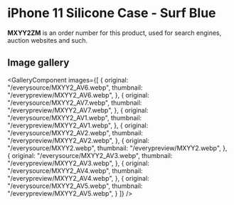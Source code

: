 
# iPhone 11 Silicone Case - Surf Blue

<Callout type='info' emoji='👉🏻'>**MXYY2ZM** is an order number for this product, used for search engines, auction websites and such.</Callout>

## Image gallery

<GalleryComponent
    images={[
      {
        original: "/everysource/MXYY2_AV6.webp",
        thumbnail: "/everypreview/MXYY2_AV6.webp",
      },
      {
        original: "/everysource/MXYY2_AV7.webp",
        thumbnail: "/everypreview/MXYY2_AV7.webp",
      },
      {
        original: "/everysource/MXYY2_AV1.webp",
        thumbnail: "/everypreview/MXYY2_AV1.webp",
      },
      {
        original: "/everysource/MXYY2_AV2.webp",
        thumbnail: "/everypreview/MXYY2_AV2.webp",
      },
      {
        original: "/everysource/MXYY2.webp",
        thumbnail: "/everypreview/MXYY2.webp",
      },
      {
        original: "/everysource/MXYY2_AV3.webp",
        thumbnail: "/everypreview/MXYY2_AV3.webp",
      },
      {
        original: "/everysource/MXYY2_AV4.webp",
        thumbnail: "/everypreview/MXYY2_AV4.webp",
      },
      {
        original: "/everysource/MXYY2_AV5.webp",
        thumbnail: "/everypreview/MXYY2_AV5.webp",
      }
    ]}
  />
